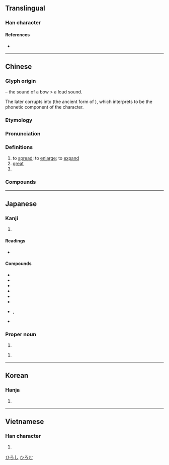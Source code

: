 {{character info/new}}
==Translingual==

===Han character===
{{Han char|rn=57|rad=弓|as=02|sn=5|four=12230|canj=NI,XNI|ids=⿰弓厶}}

====References====
* {{Han ref|kx=0356.170|dkj=09709|dj=0673.020|hdz=20990.150|uh=5F18|ud=24344|bh=A5B0|bd=42416}}

----

==Chinese==
{{zh-forms|alt=𢎞,𪪺,𢎪,𣧀}}

===Glyph origin===
{{Han etym}}
{{Han compound|弓|口|ls=ic|ls2=psc|t1=bow|t2=mouth|c1=p|c2=s}} – the sound of a bow > a loud sound.

The {{zh-l|*口}} later corrupts into {{zh-l|*厶}} (the ancient form of {{och-l|肱}}), which ''{{w|Shuowen}}'' interprets to be the phonetic component of the character.

===Etymology===
{{rfe|zh}}

===Pronunciation===
{{zh-pron
|m=hóng
|m-s=
|c=wang4
|c-t=
|g=
|h=pfs=
|j=
|mb=
|md=
|mn=hông
|mn-t=hong5
|mc=y
|oc=y
|cat=v,a,pn
}}

===Definitions===
{{zh-hanzi}}

# to [[spread]]; to [[enlarge]]; to [[expand]]
# [[great]]
# {{surname|zh}}

===Compounds===
{{zh-der|函弘|寬弘|弘化|弘大|弘揚|弘法|弘道|弘量|廣弘明集|四弘誓願|弘深|含弘|弘烈|恢弘|弘一|弘願|弘遠|弘農|弘獎|弘毅|弘正文學|弘文館|弘奧|弘忍|弘宥|取精用弘|高談弘論|萇弘化碧|識量弘恢}}

----

==Japanese==

===Kanji===
{{ja-kanji|grade=|rs=弓02}}

# {{rfdef|ja|sort=弓02}}

====Readings====
* {{ja-readings
|goon=ぐ
|kanon=こう
|kun=ひろ-い, ひろ-まる, ひろ-める
}}

====Compounds====
* {{ja-r|弘誓|ぐぜい}}
* {{ja-r|弘法|ぐほう|gloss=[[mission]]}}
* {{ja-r|弘遠|こうえん}}
* {{ja-r|弘済会|こうさいかい|gloss=an association of [[wide]] relief}}
* {{ja-r|弘大|こうだい|gloss=[[wide]]}}
* {{ja-r|弘道|こうどう|gloss=[[mission]]}}
* {{ja-r|弘布|こうふ|ぐぶ}}, {{ja-r|弘布|ぐぶ|gloss=[[spread]]}}
* {{ja-r|弘報|こうほう|gloss=[[publicity]]}}

===Proper noun===
{{ja-pos|proper|ひろし}}

# {{given name|ja|male}}

{{ja-pos|proper|ひろむ}}

# {{given name|ja|male}}

[[Category:Japanese male given names|ひろし]]
[[Category:Japanese male given names|ひろむ]]

----

==Korean==

===Hanja===
{{ko-hanja|크다|클|홍}}

# {{hanja form of|홍|[[big]]}}

----

==Vietnamese==

===Han character===
{{vi-hantu|[[hoằng]], [[ngoằng]]|rs=弓02}}

# {{rfdef|vi|sort=弓02}}